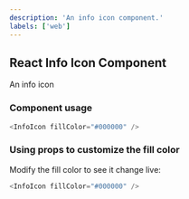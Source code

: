 ```yaml
---
description: 'An info icon component.'
labels: ['web']
---
```



## React Info Icon Component

An info icon

### Component usage

```js
<InfoIcon fillColor="#000000" />
```

### Using props to customize the fill color

Modify the fill color to see it change live:

```js live
<InfoIcon fillColor="#000000" />
```
